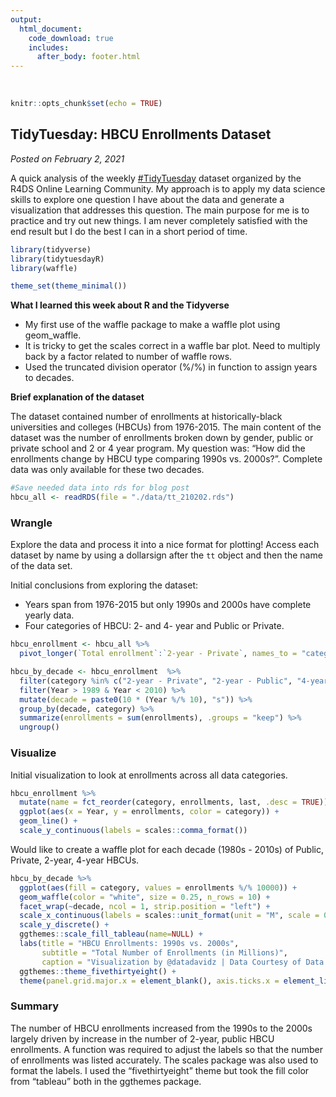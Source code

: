 ```yaml
---
output: 
  html_document:
    code_download: true
    includes:
      after_body: footer.html
---
```

<br>
```r
knitr::opts_chunk$set(echo = TRUE)
```

## **TidyTuesday: HBCU Enrollments Dataset**
*Posted on February 2, 2021*

A quick analysis of the weekly [#TidyTuesday](http://github.com/rfordatascience/tidytuesday) dataset organized by the R4DS Online Learning Community.  My approach is to apply my data science skills to explore one question I have about the data and generate a visualization that addresses this question.  The main purpose for me is to practice and try out new things.  I am never completely satisfied with the end result but I do the best I can in a short period of time.

```r

library(tidyverse)
library(tidytuesdayR)
library(waffle)

theme_set(theme_minimal())
```

**What I learned this week about R and the Tidyverse**

* My first use of the waffle package to make a waffle plot using geom_waffle.
* It is tricky to get the scales correct in a waffle bar plot.  Need to multiply back by a factor related to number of waffle rows.
* Used the truncated division operator (%/%) in function to assign years to decades.

**Brief explanation of the dataset**

The dataset contained number of enrollments at historically-black universities and colleges (HBCUs) from 1976-2015.  The main content of the dataset was the number of enrollments broken down by gender, public or private school and 2 or 4 year program.  My question was: "How did the enrollments change by HBCU type comparing 1990s vs. 2000s?".  Complete data was only available for these two decades.

```r
#Save needed data into rds for blog post
hbcu_all <- readRDS(file = "./data/tt_210202.rds")
```

### Wrangle

Explore the data and process it into a nice format for plotting! Access each dataset by name by using a dollarsign after the `tt` object and then the name of the data set.

Initial conclusions from exploring the dataset:

* Years span from 1976-2015 but only 1990s and 2000s have complete yearly data.
* Four categories of HBCU: 2- and 4- year and Public or Private.

```r
hbcu_enrollment <- hbcu_all %>%
  pivot_longer(`Total enrollment`:`2-year - Private`, names_to = "category", values_to = "enrollments")

hbcu_by_decade <- hbcu_enrollment  %>%
  filter(category %in% c("2-year - Private", "2-year - Public", "4-year - Private", "4-year - Public")) %>%
  filter(Year > 1989 & Year < 2010) %>%
  mutate(decade = paste0(10 * (Year %/% 10), "s")) %>%
  group_by(decade, category) %>%
  summarize(enrollments = sum(enrollments), .groups = "keep") %>%
  ungroup()
```
### Visualize

Initial visualization to look at enrollments across all data categories.
```r
hbcu_enrollment %>%
  mutate(name = fct_reorder(category, enrollments, last, .desc = TRUE)) %>%
  ggplot(aes(x = Year, y = enrollments, color = category)) +
  geom_line() +
  scale_y_continuous(labels = scales::comma_format())
```

Would like to create a waffle plot for each decade (1980s - 2010s) of Public, Private, 2-year, 4-year HBCUs.
```r
hbcu_by_decade %>%
  ggplot(aes(fill = category, values = enrollments %/% 10000)) +
  geom_waffle(color = "white", size = 0.25, n_rows = 10) +
  facet_wrap(~decade, ncol = 1, strip.position = "left") + 
  scale_x_continuous(labels = scales::unit_format(unit = "M", scale = 0.1)) +
  scale_y_discrete() +
  ggthemes::scale_fill_tableau(name=NULL) +
  labs(title = "HBCU Enrollments: 1990s vs. 2000s",
       subtitle = "Total Number of Enrollments (in Millions)",
       caption = "Visualization by @datadavidz | Data Courtesy of Data.World | #TidyTuesday") +
  ggthemes::theme_fivethirtyeight() +
  theme(panel.grid.major.x = element_blank(), axis.ticks.x = element_line())

```

### Summary

The number of HBCU enrollments increased from the 1990s to the 2000s largely driven by increase in the number of 2-year, public HBCU enrollments.  A function was required to adjust the labels so that the number of enrollments was listed accurately.  The scales package was also used to format the labels.  I used the "fivethirtyeight" theme but took the fill color from "tableau" both in the ggthemes package.
